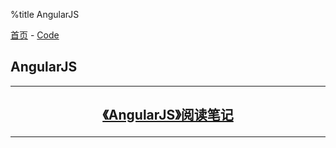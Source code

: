 %title AngularJS

[[../../index|首页]] - [[../index|Code]]
==AngularJS==
----
<h2>
<center>
[[angularjs_book|《AngularJS》阅读笔记]]
</center>
</h2>
----
